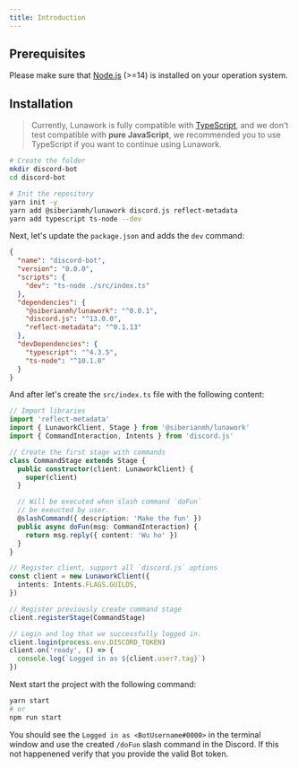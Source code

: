 ```yaml
---
title: Introduction
---
```


## Prerequisites

Please make sure that [Node.js](https://nodejs.org) (>=14) is installed on your
operation system.

## Installation

> Currently, Lunawork is fully compatible with
> [TypeScript](https://www.typescriptlang.org/), and we don't test compatible
> with **pure JavaScript**, we recommended you to use TypeScript if you want to
> continue using Lunawork.

```sh
# Create the folder
mkdir discord-bot
cd discord-bot

# Init the repository
yarn init -y
yarn add @siberianmh/lunawork discord.js reflect-metadata
yarn add typescript ts-node --dev
```

Next, let's update the `package.json` and adds the `dev` command:

```json
{
  "name": "discord-bot",
  "version": "0.0.0",
  "scripts": {
    "dev": "ts-node ./src/index.ts"
  },
  "dependencies": {
    "@siberianmh/lunawork": "^0.0.1",
    "discord.js": "^13.0.0",
    "reflect-metadata": "^0.1.13"
  },
  "devDependencies": {
    "typescript": "^4.3.5",
    "ts-node": "^10.1.0"
  }
}
```

And after let's create the `src/index.ts` file with the following content:

```ts
// Import libraries
import 'reflect-metadata'
import { LunaworkClient, Stage } from '@siberianmh/lunawork'
import { CommandInteraction, Intents } from 'discord.js'

// Create the first stage with commands
class CommandStage extends Stage {
  public constructor(client: LunaworkClient) {
    super(client)
  }

  // Will be executed when slash command `doFun`
  // be exeucted by user.
  @slashCommand({ description: 'Make the fun' })
  public async doFun(msg: CommandInteraction) {
    return msg.reply({ content: 'Wu ho' })
  }
}

// Register client, support all `discord.js` options
const client = new LunaworkClient({
  intents: Intents.FLAGS.GUILDS,
})

// Register previously create command stage
client.registerStage(CommandStage)

// Login and log that we successfully logged in.
client.login(process.env.DISCORD_TOKEN)
client.on('ready', () => {
  console.log(`Logged in as ${client.user?.tag}`)
})
```

Next start the project with the following command:

```sh
yarn start
# or
npm run start
```

You should see the `Logged in as <BotUsername#0000>` in the terminal window and
use the created `/doFun` slash command in the Discord. If this not happenened
verify that you provide the valid Bot token.
